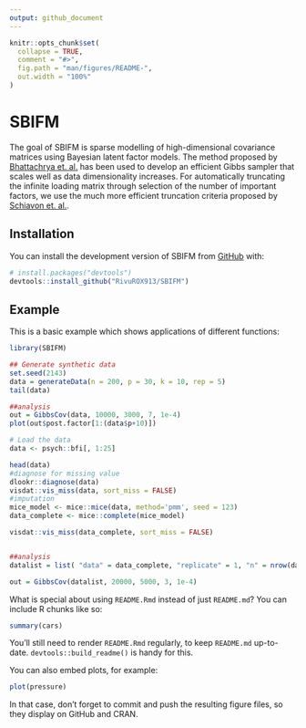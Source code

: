 ```yaml
---
output: github_document
---
```


<!-- README.md is generated from README.Rmd. Please edit that file -->

```r
knitr::opts_chunk$set(
  collapse = TRUE,
  comment = "#>",
  fig.path = "man/figures/README-",
  out.width = "100%"
)
```

# SBIFM

<!-- badges: start -->
<!-- badges: end -->

The goal of SBIFM is sparse modelling of high-dimensional covariance matrices using Bayesian latent factor models. The method proposed by [Bhattachrya et. al.](https://doi.org/10.1093/biomet/asr013) has been used to develop an efficient Gibbs sampler that scales well as data dimensionality increases. For automatically truncating the infinite loading matrix through selection of the number of important factors, we use the much more efficient truncation criteria proposed by [Schiavon et. al.]( https://doi.org/10.1002/sta4.298). 


## Installation

You can install the development version of SBIFM from [GitHub](https://github.com/) with:

``` r
# install.packages("devtools")
devtools::install_github("RivuROX913/SBIFM")
```

## Example

This is a basic example which shows applications of different functions:

```r
library(SBIFM)

## Generate synthetic data
set.seed(2143)
data = generateData(n = 200, p = 30, k = 10, rep = 5)
tail(data)

##analysis
out = GibbsCov(data, 10000, 3000, 7, 1e-4)
plot(out$post.factor[1:(data$p+10)])

# Load the data
data <- psych::bfi[, 1:25]

head(data)
#diagnose for missing value
dlookr::diagnose(data)
visdat::vis_miss(data, sort_miss = FALSE)
#imputation
mice_model <- mice::mice(data, method='pmm', seed = 123)
data_complete <- mice::complete(mice_model)

visdat::vis_miss(data_complete, sort_miss = FALSE)


##analysis
datalist = list( "data" = data_complete, "replicate" = 1, "n" = nrow(data_complete), "p" = ncol(data_complete) )

out = GibbsCov(datalist, 20000, 5000, 3, 1e-4)


```

What is special about using `README.Rmd` instead of just `README.md`? You can include R chunks like so:

```r
summary(cars)
```

You'll still need to render `README.Rmd` regularly, to keep `README.md` up-to-date. `devtools::build_readme()` is handy for this.

You can also embed plots, for example:

```r
plot(pressure)
```

In that case, don't forget to commit and push the resulting figure files, so they display on GitHub and CRAN.
